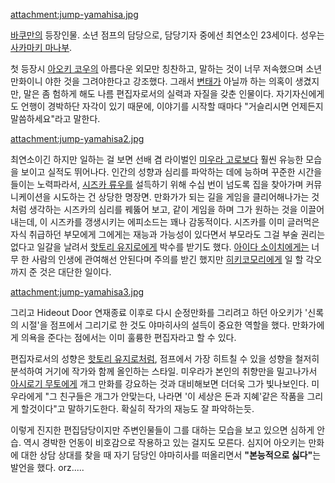attachment:jump-yamahisa.jpg

[[바쿠만]]의 등장인물. 소년 점프의 담당으로, 담당기자 중에선 최연소인 23세이다. 성우는 [[사카마키 마나부]].

첫 등장시 [[아오키 코우]]의 아름다운 외모만 칭찬하고, 말하는 것이 너무 저속했으며 소년 만화이니 야한 것을 그려야한다고 강조했다. 그래서 [[변태]]가 아닐까 하는 의혹이 생겼지만, 말은 좀 험하게 해도 나름 편집자로서의 실력과 자질을 갖춘 인물이다. 자기자신에게도 언행이 경박하단 자각이 있기 때문에, 이야기를 시작할 때마다 "거슬리시면 언제든지 말씀하세요"라고 말한다.

attachment:jump-yamahisa2.jpg

최연소이긴 하지만 일하는 걸 보면 선배 겸 라이벌인 [[미우라 고로]]보다 훨씬 유능한 모습을 보이고 실적도 뛰어나다. 인간의 성향과 심리를 파악하는 데에 능하며 꾸준한 시간을 들이는 노력파라서, [[시즈카 류우]]를 설득하기 위해 수십 번이 넘도록 집을 찾아가며 커뮤니케이션을 시도하는 건 상당한 명장면. 만화가가 되는 길을 게임을 클리어해나가는 것처럼 생각하는 시즈카의 심리를 꿰뚫어 보고, 같이 게임을 하며 그가 원하는 것을 이끌어내는데, 이 시즈카를 갱생시키는 에피소드는 꽤나 감동적이다. 시즈카를 이미 글러먹은 자식 취급하던 부모에게 그에게는 재능과 가능성이 있다면서 부모라도 그걸 부술 권리는 없다고 일갈을 날려서 [[핫토리 유지로]]에게 박수를 받기도 했다. [[아이다 소이치]]에게는 너무 한 사람의 인생에 관여해선 안된다며 주의를 받긴 했지만 [[히키코모리]]에게 일 할 각오까지 준 것은 대단한 일이다.

attachment:jump-yamahisa3.jpg

그리고 Hideout Door 연재종료 이후로 다시 순정만화를 그리려고 하던 아오키가 '신록의 시절'을 점프에서 그리기로 한 것도 야마히사의 설득이 중요한 역할을 했다. 만화가에게 의욕을 준다는 점에서는 이미 훌륭한 편집자라고 할 수 있다.

편집자로서의 성향은 [[핫토리 유지로]]처럼, 점프에서 가장 히트칠 수 있을 성향을 철저히 분석하여 거기에 작가와 함께 올인하는 스타일. 미우라가 본인의 취향만을 밀고나가서 [[아시로기 무토]]에게 개그 만화를 강요하는 것과 대비해보면 더더욱 그가 빛나보인다. 미우라에게 "그 친구들은 개그가 안맞는다, 나라면 '이 세상은 돈과 지혜'같은 작품을 그리게 할것이다"고 말하기도한다. 확실히 작가의 재능도 잘 파악하는듯.

이렇게 진지한 편집담당이지만 주변인물들이 그를 대하는 모습을 보고 있으면 심하게 안습. 역시 경박한 언동이 비호감으로 작용하고 있는 걸지도 모른다. 심지어 아오키는 만화에 대한 상담 상대를 찾을 때 자기 담당인 야마히사를 떠올리면서 '''"본능적으로 싫다"'''는 발언을 했다. orz.....
